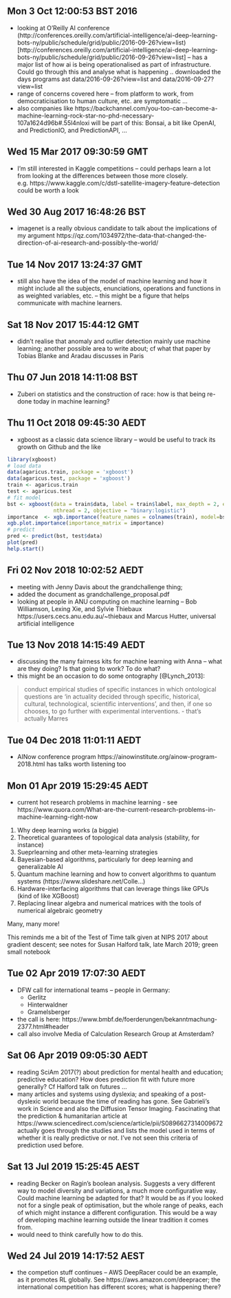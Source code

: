 
## Mon  3 Oct 12:00:53 BST 2016

- looking at O'Reilly AI conference (http://conferences.oreilly.com/artificial-intelligence/ai-deep-learning-bots-ny/public/schedule/grid/public/2016-09-26?view=list)[http://conferences.oreilly.com/artificial-intelligence/ai-deep-learning-bots-ny/public/schedule/grid/public/2016-09-26?view=list] -- has a major list of how ai is being operationalised as part of infrastructure. Could go through this  and analyse what is happening .. downloaded the days programs ast data/2016-09-26?view=list and data/2016-09-27?view=list
- range of concerns covered here -- from platform to work, from democraticisation to human culture, etc. are symptomatic ... 
- also companies like https://backchannel.com/you-too-can-become-a-machine-learning-rock-star-no-phd-necessary-107a1624d96b#.55l4nloxi will be part of this: Bonsai, a bit like OpenAI, and PredictionIO, and PredictionAPI, ... 

## Wed 15 Mar 2017 09:30:59 GMT
- I'm still interested in Kaggle competitions -- could perhaps learn a lot from looking at the differences between those more closely. e.g. https://www.kaggle.com/c/dstl-satellite-imagery-feature-detection could be worth a look

## Wed 30 Aug 2017 16:48:26 BST
- imagenet is a really obvious candidate to talk about the implications of my argument https://qz.com/1034972/the-data-that-changed-the-direction-of-ai-research-and-possibly-the-world/  

## Tue 14 Nov 2017 13:24:37 GMT
- still also have the idea of the model of machine learning and how it might include all the subjects, enunciations, operations and functions in as weighted variables, etc. -- this might be a figure that helps communicate with machine learners. 

## Sat 18 Nov 2017 15:44:12 GMT
- didn't realise that anomaly and outlier detection mainly use machine learning; another possible area to write about; cf what that paper by Tobias Blanke and Aradau discusses in Paris

## Thu 07 Jun 2018 14:11:08 BST
- Zuberi on statistics and the construction of race: how is that being re-done today in machine learning? 

## Thu 11 Oct 2018 09:45:30 AEDT
- xgboost as a classic data science library -- would be useful to track its growth on  Github and the like

```r
library(xgboost)
# load data
data(agaricus.train, package = 'xgboost')
data(agaricus.test, package = 'xgboost')
train <- agaricus.train
test <- agaricus.test
# fit model
bst <- xgboost(data = train$data, label = train$label, max_depth = 2, eta = 1, nrounds = 2,
               nthread = 2, objective = "binary:logistic")
importance  <- xgb.importance(feature_names = colnames(train), model=bst)
xgb.plot.importance(importance_matrix = importance)
# predict
pred <- predict(bst, test$data)
plot(pred)
help.start()
```

## Fri 02 Nov 2018 10:02:52 AEDT
- meeting with Jenny Davis about the grandchallenge thing;
- added the document as grandchallenge_proposal.pdf
- looking at people in ANU computing on machine learning -- Bob Williamson, Lexing Xie, and Sylvie Thiebaux https://users.cecs.anu.edu.au/~thiebaux  and Marcus Hutter, universal artificial intelligence 

## Tue 13 Nov 2018 14:15:49 AEDT
- discussing the many fairness kits for  machine learning with Anna -- what are they doing? Is that going to work? To do what?
- this might be an occasion to do some ontography [@Lynch_2013]:

>conduct empirical studies of specific instances in which ontological questions are ‘in actuality decided through specific, historical, cultural, technological, scientific interventions’, and then, if one so chooses, to go further with experimental interventions.
- that's actually Marres

## Tue 04 Dec 2018 11:01:11 AEDT
- AINow conference program https://ainowinstitute.org/ainow-program-2018.html has talks worth listening too 

## Mon 01 Apr 2019 15:29:45 AEDT
- current hot research problems in  machine learning - see https://www.quora.com/What-are-the-current-research-problems-in-machine-learning-right-now
1) Why deep learning works (a biggie)
2) Theoretical guarantees of topological data analysis (stability, for instance)
3) Sueprlearning and other meta-learning strategies
4) Bayesian-based algorithms, particularly for deep learning and generalizable AI
5) Quantum machine learning and how to convert algorithms to quantum systems (https://www.slideshare.net/Colle...)
6) Hardware-interfacing algorithms that can leverage things like GPUs (kind of like XGBoost)
7) Replacing linear algebra and numerical matrices with the tools of numerical algebraic geometry

Many, many more!

This reminds me a bit of the Test of Time talk given at NIPS 2017 about gradient descent; see notes for Susan Halford talk, late March 2019; green small notebook 

## Tue 02 Apr 2019 17:07:30 AEDT
- DFW call for international teams -- people in Germany:
    - Gerlitz
    - Hinterwaldner
    - Gramelsberger
- the call is here: https://www.bmbf.de/foerderungen/bekanntmachung-2377.html#header
- call also involve Media of Calculation Research Group at Amsterdam?

## Sat 06 Apr 2019 09:05:30 AEDT
- reading SciAm 2017(?) about prediction for mental health and education; predictive education? How does prediction fit with future more generally? Cf Halford talk on futures ...  
- many articles and systems using dyslexia; and speaking of a post-dyslexic world because the time of reading has gone. See Gabrieli's work in Science and also the Diffusion Tensor Imaging. Fascinating that the prediction & humanitarian article at https://www.sciencedirect.com/science/article/pii/S0896627314009672 actually goes through the studies and lists the model used in terms of whether it is really predictive or not. I've not seen this criteria of prediction used before.  

## Sat 13 Jul 2019 15:25:45 AEST
- reading Becker on Ragin's boolean analysis. Suggests a very different way to model diversity and variations, a much more configurative way. Could machine learning be adapted for that? It would be as if you looked not for a single peak of optimisation, but the whole range of peaks, each of which might instance a different configuration. This would be a way of developing machine learning outside the linear tradition it comes from.   
- would need to think carefully how to do this. 


## Wed 24 Jul 2019 14:17:52 AEST
- the competion stuff continues -- AWS DeepRacer could be an example, as it promotes RL globally. See https://aws.amazon.com/deepracer; the international competition has different scores; what is happening there?
